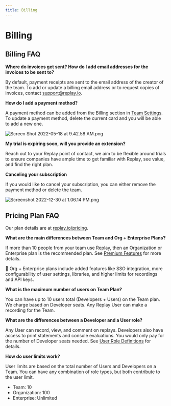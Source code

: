```yaml
---
title: Billing
---
```


# Billing

## Billing FAQ

**Where do invoices get sent? How do I add email addresses for the invoices to be sent to?**

By default, payment receipts are sent to the email address of the creator of the team. To add or update a billing email address or to request copies of invoices, contact support@replay.io.

**How do I add a payment method?**

A payment method can be added from the Billing section in [Team Settings](/getting-started/teams-admin/team-settings). To update a payment method, delete the current card and you will be able to add a new one.

![Screen Shot 2022-05-18 at 9.42.58 AM.png](/images/Screen_Shot_2022-05-18_at_9.42.58_AM_lthvc.png)

**My trial is expiring soon, will you provide an extension?**

Reach out to your Replay point of contact, we aim to be flexible around trials to ensure companies have ample time to get familiar with Replay, see value, and find the right plan. 

**Canceling your subscription**

If you would like to cancel your subscription, you can either remove the payment method or delete the team.

![Screenshot 2022-12-30 at 1.06.14 PM.png](/images/Screenshot_2022-12-30_at_1.06.14_PM_bdlzw.png)

## Pricing Plan FAQ

Our plan details are at [replay.io/pricing](https://replay.io/pricing).

**What are the main differences between Team and Org + Enterprise Plans?**

If more than 10 people from your team use Replay, then an Organization or Enterprise plan is the recommended plan. See [Premium Features](/getting-started/teams-admin/organization-features) for more details.

<Callout type="info" emoji="👉">
🏉 Org + Enterprise plans include added features like SSO integration, more configurability of user settings, libraries, and higher limits for recordings and API keys.

</Callout>

**What is the maximum number of users on Team Plan?**

You can have up to 10 users total (Developers + Users) on the Team plan. We charge based on Developer seats. Any Replay User can make a recording for the Team. 

**What are the differences between a Developer and a User role?**

Any User can record, view, and comment on replays. Developers also have access to print statements and console evaluations. You would only pay for the number of Developer seats needed. See [User Role Definitions](/getting-started/teams-admin/team-settings) for details.
 

**How do user limits work?**

User limits are based on the total number of Users and Developers on a Team. You can have any combination of role types, but both contribute to the user limit.

- Team: 10
- Organization: 100
- Enterprise: Unlimited